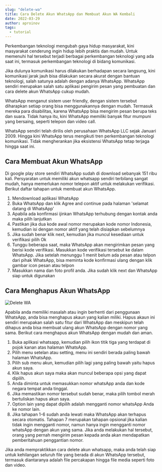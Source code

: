 ```yaml
---
slug: "delete-wa"
title: Cara Delete Akun WhatsApp dan Membuat Akun WA Kembali
date: 2022-03-29
author: aproinov
tags:
  - tutorial
---
```


Perkembangan teknologi mengubah gaya hidup masyarakat, kini masyarakat cenderung ingin hidup lebih praktis dan mudah. Untuk memenuhi hal tersebut terjadi berbagai perkembangan teknologi yang ada saat ini, termasuk perkembangan teknologi di bidang komunikasi. 

Jika dulunya komunikasi harus dilakukan berhadapan secara langsung, kini komunikasi jarak jauh bisa dilakukan secara akurat dengan bantuan teknologi, salah satunya adalah dengan adanya WhatsApp. WhatsApp sendiri merupakan salah satu aplikasi pengirim pesan yang pembuatan dan cara delete akun WhatsApp cukup mudah.

WhatsApp menganut sistem user friendly, dengan sistem tersebut diharapkan setiap orang bisa menggunakannya dengan mudah. Termasuk mereka para disabilitas, karena WhatsApp bisa mengirim pesan berupa teks dan suara. Tidak hanya itu, kini WhatsApp memiliki banyak fitur mumpuni yang bersaing, seperti telepon dan video call. 

WhatsApp sendiri telah dirilis oleh perusahaan WhatsApp LLC sejak Januari 2009. Hingga kini WhatsApp terus mengikuti tren perkembangan teknologi komunikasi. Tidak mengherankan jika eksistensi WhatsApp tetap terjaga hingga saat ini. 

## Cara Membuat Akun WhatsApp

Di google play store sendiri WhatsApp sudah di download sebanyak 151 ribu kali. Persyaratan untuk memiliki akun whatsapp sendiri terbilang sangat mudah, hanya memerlukan nomor telepon aktif untuk melakukan verifikasi. Berikut daftar tahapan untuk membuat akun WhatsApp.

1. Mendownload aplikasi WhatsApp
2. Buka WhatsApp dan klik Agree and continue pada halaman 'selamat datang di WhatsApp'
3. Apabila ada konfirmasi ijinkan WhatsApp terhubung dengan kontak anda maka pilih lanjutkan
4. Pastikan jika dua kode awal nomor merupakan kode nomor Indonesia, kemudian isi dengan nomor aktif yang telah disiapkan sebelumnya
5. Jika sudah benar klik next, kemudian jika muncul kesediaan untuk verifikasi pilih Ok
6. Tunggu beberapa saat, maka WhatsApp akan mengirimkan pesan yang berisi kode verifikasi. Masukkan kode verifikasi tersebut ke dalam WhatsApp. Jika setelah menunggu 1 menit belum ada pesan atau telpon dari pihak WhatsApp, bisa meminta kode konfirmasi ulang dengan klik gambar icon pesan atau telpon
7. Masukkan nama dan foto profil anda. Jika sudah klik next dan WhatsApp siap untuk digunakan

## Cara Menghapus Akun WhatsApp

![Delete WA](/images/delete-wa.jpg)

Apabila anda memiliki masalah atau ingin berhenti dari penggunaan WhatsApp, anda bisa menghapus akaun yang kalian miliki. Hapus akaun ini sendiri merupakan salah satu fitur dari WhatsApp dan meskipun telah dihapus anda bisa membuat ulang akun WhatsApp dengan nomor yang sama. Berikut cara menghapus akun WhatsApp dengan mudah dan aman.

1. Buka aplikasi whatsapp, kemudian pilih ikon titik tiga yang terdapat di pojok kanan atas halaman WhatsApp.
2. Pilih menu setelan atau setting, menu ini sendiri berada paling bawah halaman WhatsApp.
3. Pilih sub menu akun, kemudian pilih lagi yang paling bawah yaitu hapus akun saya.
4. Klik hapus akun saya maka akan muncul beberapa opsi yang dapat dipilih.
5. Anda diminta untuk memasukkan nomor whatsApp anda dan kode negara tempat anda tinggal.
6. Jika memastikan nomor tersebut sudah benar, maka pilih tombol merah bertuliskan hapus akun saya.
7. Option lain yang dapat dipilih adalah mengganti nomor whatsApp Anda ke nomor lain.
8. Jika tahapan 1-6 sudah anda lewati maka WhatsApp akan terhapus secara otomatis. Tahapan 7 merupakan tahapan opsional jika kalian tidak ingin mengganti nomor, namun hanya ingin mengganti nomor whatsApp dengan akun yang sama. Jika anda melakukan hal tersebut, orang yang pernah mengirim pesan kepada anda akan mendapatkan pemberitahuan penggantian nomor.

Jika anda mempraktikkan cara delete akun whatsapp, maka anda telah siap untuk kehilangan seluruh file yang berada di akun WhatsApp tersebut, termasuk diantaranya adalah file percakapan hingga file media seperti foto dan video.
